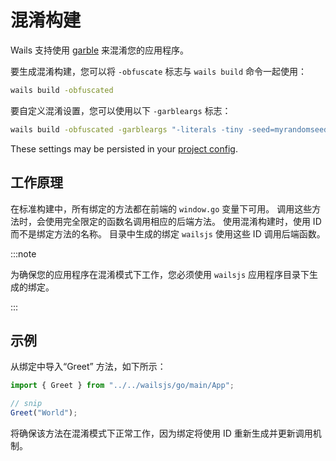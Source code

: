 # 混淆构建

Wails 支持使用 [garble](https://github.com/burrowers/garble) 来混淆您的应用程序。

要生成混淆构建，您可以将 `-obfuscate` 标志与 `wails build` 命令一起使用：

```bash
wails build -obfuscated
```

要自定义混淆设置，您可以使用以下 `-garbleargs` 标志：

```bash
wails build -obfuscated -garbleargs "-literals -tiny -seed=myrandomseed"
```

These settings may be persisted in your [project config](../reference/project-config.mdx).

## 工作原理

在标准构建中，所有绑定的方法都在前端的 `window.go` 变量下可用。 调用这些方法时，会使用完全限定的函数名调用相应的后端方法。 使用混淆构建时，使用 ID 而不是绑定方法的名称。 目录中生成的绑定 `wailsjs` 使用这些 ID 调用后端函数。

:::note

为确保您的应用程序在混淆模式下工作，您必须使用 `wailsjs` 应用程序目录下生成的绑定。

:::

## 示例

从绑定中导入“Greet” 方法，如下所示：

```js
import { Greet } from "../../wailsjs/go/main/App";

// snip
Greet("World");
```

将确保该方法在混淆模式下正常工作，因为绑定将使用 ID 重新生成并更新调用机制。
